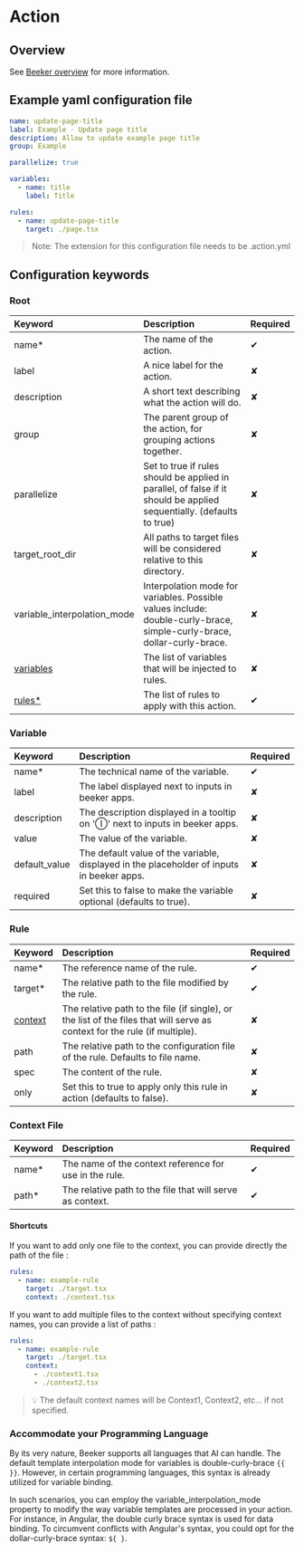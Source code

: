 # Action

## Overview

See [Beeker overview](/) for more information.

## Example yaml configuration file

```yml filename="update-page-title.action.yml" copy
name: update-page-title
label: Example - Update page title
description: Allow to update example page title
group: Example

parallelize: true

variables:
  - name: title
    label: Title

rules:
  - name: update-page-title
    target: ./page.tsx
```

> Note: The extension for this configuration file needs to be .action.yml

## Configuration keywords

### Root

| Keyword                      | Description                                                                                                            | Required |
| :--------------------------- | :--------------------------------------------------------------------------------------------------------------------- | :------- |
| name\*                       | The name of the action.                                                                                                | ✔        |
| label                        | A nice label for the action.                                                                                           | ✘        |
| description                  | A short text describing what the action will do.                                                                       | ✘        |
| group                        | The parent group of the action, for grouping actions together.                                                         | ✘        |
| parallelize                  | Set to true if rules should be applied in parallel, of false if it should be applied sequentially. (defaults to true)  | ✘        |
| target_root_dir              | All paths to target files will be considered relative to this directory.                                               | ✘        |
| variable_interpolation_mode  | Interpolation mode for variables. Possible values include: double-curly-brace, simple-curly-brace, dollar-curly-brace. | ✘        |
| [variables](action#variable) | The list of variables that will be injected to rules.                                                                  | ✘        |
| [rules\*](action#rule)       | The list of rules to apply with this action.                                                                           | ✔        |

### Variable

| Keyword       | Description                                                                               | Required |
| :------------ | :---------------------------------------------------------------------------------------- | :------- |
| name\*        | The technical name of the variable.                                                       | ✔        |
| label         | The label displayed next to inputs in beeker apps.                                        | ✘        |
| description   | The description displayed in a tooltip on 'Ⓘ' next to inputs in beeker apps.              | ✘        |
| value         | The value of the variable.                                                                | ✘        |
| default_value | The default value of the variable, displayed in the placeholder of inputs in beeker apps. | ✘        |
| required      | Set this to false to make the variable optional (defaults to true).                       | ✘        |

### Rule

| Keyword                        | Description                                                                                                                | Required |
| :----------------------------- | :------------------------------------------------------------------------------------------------------------------------- | :------- |
| name\*                         | The reference name of the rule.                                                                                            | ✔        |
| target\*                       | The relative path to the file modified by the rule.                                                                        | ✔        |
| [context](action#context-file) | The relative path to the file (if single), or the list of the files that will serve as context for the rule (if multiple). | ✘        |
| path                           | The relative path to the configuration file of the rule. Defaults to file name.                                            | ✘        |
| spec                           | The content of the rule.                                                                                                   | ✘        |
| only                           | Set this to true to apply only this rule in action (defaults to false).                                                    | ✘        |

### Context File

| Keyword | Description                                               | Required |
| :------ | :-------------------------------------------------------- | :------- |
| name\*  | The name of the context reference for use in the rule.    | ✔        |
| path\*  | The relative path to the file that will serve as context. | ✔        |

#### Shortcuts

If you want to add only one file to the context, you can provide directly the path of the file :

```yml
rules:
  - name: example-rule
    target: ./target.tsx
    context: ./context.tsx
```

If you want to add multiple files to the context without specifying context names, you can provide a list of paths :

```yml
rules:
  - name: example-rule
    target: ./target.tsx
    context:
      - ./context1.tsx
      - ./context2.tsx
```

> 💡 The default context names will be Context1, Context2, etc... if not specified.

### Accommodate your Programming Language

By its very nature, Beeker supports all languages that AI can handle. The default template interpolation mode for variables is double-curly-brace `{{ }}`. However, in certain programming languages, this syntax is already utilized for variable binding.

In such scenarios, you can employ the variable_interpolation_mode property to modify the way variable templates are processed in your action. For instance, in Angular, the double curly brace syntax is used for data binding. To circumvent conflicts with Angular's syntax, you could opt for the dollar-curly-brace syntax: `${ }`.
